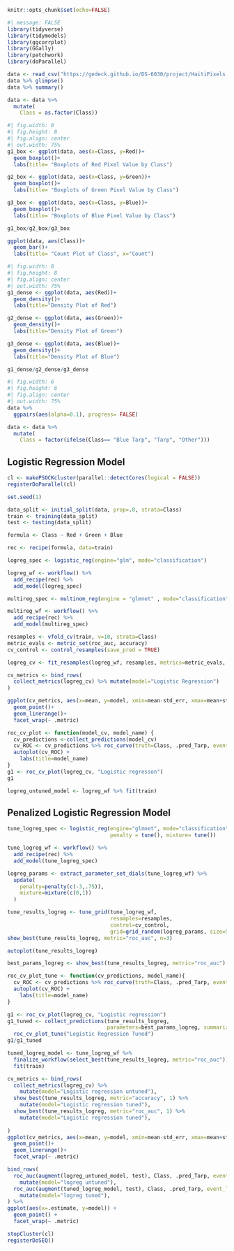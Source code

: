 ```{r hide-code, include=FALSE}
knitr::opts_chunk$set(echo=FALSE)
```


```{r load-packages}
#| message: FALSE
library(tidyverse)
library(tidymodels)
library(ggcorrplot)
library(GGally)
library(patchwork)
library(doParallel)
```

```{r load_data}

data <- read_csv("https://gedeck.github.io/DS-6030/project/HaitiPixels.csv")
data %>% glimpse()
data %>% summary()
```

```{r transform-data}

data <- data %>% 
  mutate(
    Class = as.factor(Class))

```

```{r EDA_Boxplots}
#| fig.width: 8
#| fig.height: 8
#| fig.align: center
#| out.width: 75%
g1_box <- ggplot(data, aes(x=Class, y=Red))+
  geom_boxplot()+
  labs(title= "Boxplots of Red Pixel Value by Class")

g2_box <- ggplot(data, aes(x=Class, y=Green))+
  geom_boxplot()+
  labs(title= "Boxplots of Green Pixel Value by Class")

g3_box <- ggplot(data, aes(x=Class, y=Blue))+
  geom_boxplot()+
  labs(title= "Boxplots of Blue Pixel Value by Class")

g1_box/g2_box/g3_box

```

```{r EDA_Countplot_Class}

ggplot(data, aes(Class))+
  geom_bar()+
  labs(title= "Count Plot of Class", x="Count")

```

```{r EDA_Density}
#| fig.width: 8
#| fig.height: 8
#| fig.align: center
#| out.width: 75%
g1_dense <- ggplot(data, aes(Red))+
  geom_density()+
  labs(title="Density Plot of Red")

g2_dense <- ggplot(data, aes(Green))+
  geom_density()+
  labs(title="Density Plot of Green")

g3_dense <- ggplot(data, aes(Blue))+
  geom_density()+
  labs(title="Density Plot of Blue")

g1_dense/g2_dense/g3_dense
```


```{r EDA_Corrplot}
#| fig.width: 6
#| fig.height: 6
#| fig.align: center
#| out.width: 75%
data %>% 
  ggpairs(aes(alpha=0.1), progress= FALSE)

```

```{r}
data <- data %>% 
  mutate(
    Class = factor(ifelse(Class== "Blue Tarp", "Tarp", "Other")))
```


## Logistic Regression Model

```{r Parallel_processing}
cl <- makePSOCKcluster(parallel::detectCores(logical = FALSE))
registerDoParallel(cl)
```

```{r Split_Model}
set.seed(1)

data_split <- initial_split(data, prop=.8, strata=Class)
train <- training(data_split)
test <- testing(data_split)

```

```{r Create_Model}

formula <- Class ~ Red + Green + Blue

rec <- recipe(formula, data=train)

logreg_spec <- logistic_reg(engine="glm", mode="classification")

logreg_wf <- workflow() %>% 
  add_recipe(rec) %>% 
  add_model(logreg_spec)

```

```{r Create_multinomial_model}

multireg_spec <- multinom_reg(engine = "glmnet" , mode="classification")

multireg_wf <- workflow() %>% 
  add_recipe(rec) %>% 
  add_model(multireg_spec)
```


```{r Cross_Validation}

resamples <- vfold_cv(train, v=10, strata=Class)
metric_evals <- metric_set(roc_auc, accuracy)
cv_control <- control_resamples(save_pred = TRUE)

logreg_cv <- fit_resamples(logreg_wf, resamples, metrics=metric_evals, control=cv_control)
```



```{r Metrics}

cv_metrics <- bind_rows(
  collect_metrics(logreg_cv) %>% mutate(model="Logistic Regression")
)

ggplot(cv_metrics, aes(x=mean, y=model, xmin=mean-std_err, xmax=mean+std_err))+
  geom_point()+
  geom_linerange()+
  facet_wrap(~ .metric)

```
```{r ROC_AUC_Curves}

roc_cv_plot <- function(model_cv, model_name) {
  cv_predictions <-collect_predictions(model_cv)
  cv_ROC <- cv_predictions %>% roc_curve(truth=Class, .pred_Tarp, event_level="second")
  autoplot(cv_ROC) +
    labs(title=model_name)
}
g1 <- roc_cv_plot(logreg_cv, "Logistic regresson")
g1

```

```{r fit_model_before_tuning}
logreg_untuned_model <- logreg_wf %>% fit(train)
```

## Penalized Logistic Regression Model


```{r Model_Tuning}

tune_logreg_spec <- logistic_reg(engine="glmnet", mode="classification",
                                 penalty = tune(), mixture= tune())

tune_logreg_wf <- workflow() %>% 
  add_recipe(rec) %>% 
  add_model(tune_logreg_spec)

logreg_params <- extract_parameter_set_dials(tune_logreg_wf) %>% 
  update(
    penalty=penalty(c(-3,.75)),
    mixture=mixture(c(0,1))
  )
```

```{r Cross_Validation_Tuned_Model}

tune_results_logreg <- tune_grid(tune_logreg_wf,
                                 resamples=resamples,
                                 control=cv_control,
                                 grid=grid_random(logreg_params, size=50))
show_best(tune_results_logreg, metric="roc_auc", n=3)
```

```{r plot_grid_results}
autoplot(tune_results_logreg)
```

```{r tuned_parameter_selection}

best_params_logreg <- show_best(tune_results_logreg, metric="roc_auc")

roc_cv_plot_tune <- function(cv_predictions, model_name){
  cv_ROC <- cv_predictions %>% roc_curve(truth=Class, .pred_Tarp, event_level="second")
  autoplot(cv_ROC) +
    labs(title=model_name)
}

g1 <- roc_cv_plot(logreg_cv, "Logistic regression")
g1_tuned <- collect_predictions(tune_results_logreg,
                                parameters=best_params_logreg, summarize=TRUE) %>% 
  roc_cv_plot_tune("Logistic Regression Tuned")
g1/g1_tuned
```

```{r Finalize_the_models}

tuned_logreg_model <- tune_logreg_wf %>% 
  finalize_workflow(select_best(tune_results_logreg, metric="roc_auc")) %>% 
  fit(train)

cv_metrics <- bind_rows(
  collect_metrics(logreg_cv) %>%
    mutate(model="Logistic regression untuned"),
  show_best(tune_results_logreg, metric="accuracy", 1) %>%
    mutate(model="Logistic regression tuned"),
  show_best(tune_results_logreg, metric="roc_auc", 1) %>%
    mutate(model="Logistic regression tuned"),
  
)
ggplot(cv_metrics, aes(x=mean, y=model, xmin=mean-std_err, xmax=mean+std_err))+
  geom_point()+
  geom_linerange()+
  facet_wrap(~ .metric)
```

```{r Final_ROC_AUC}

bind_rows(
  roc_auc(augment(logreg_untuned_model, test), Class, .pred_Tarp, event_level="second") %>%
    mutate(model="logreg untuned"),
  roc_auc(augment(tuned_logreg_model, test), Class, .pred_Tarp, event_level="second") %>%
    mutate(model="logreg tuned"),
) %>%
ggplot(aes(x=.estimate, y=model)) +
  geom_point() +
  facet_wrap(~ .metric)
```

```{r Stop_Parallel_Processing}
stopCluster(cl)
registerDoSEQ()
```
















```{r Parameter_Tuning}

```

```{r Model_Validation}

```

```{r Threshold_Selection}

```

```{r Model_Performance_Evaluation}

```

```{r ROC_AUC_Curves}

```

```{r Optimal_Model_Tuning_Parameters}

```

```{r ACC_TPR_FPR_Precision_at_Threshold}

```
